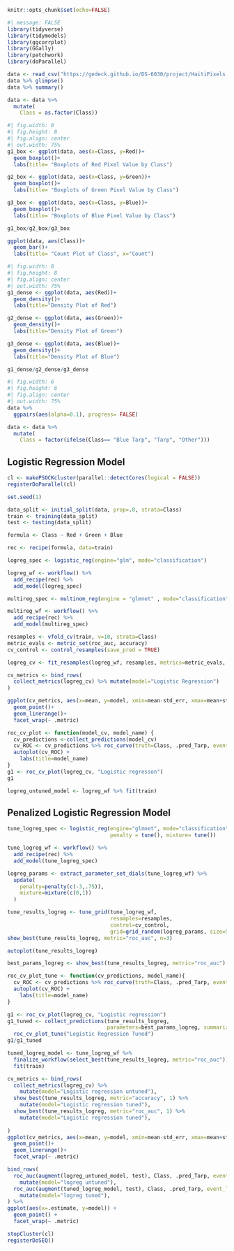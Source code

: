 ```{r hide-code, include=FALSE}
knitr::opts_chunk$set(echo=FALSE)
```


```{r load-packages}
#| message: FALSE
library(tidyverse)
library(tidymodels)
library(ggcorrplot)
library(GGally)
library(patchwork)
library(doParallel)
```

```{r load_data}

data <- read_csv("https://gedeck.github.io/DS-6030/project/HaitiPixels.csv")
data %>% glimpse()
data %>% summary()
```

```{r transform-data}

data <- data %>% 
  mutate(
    Class = as.factor(Class))

```

```{r EDA_Boxplots}
#| fig.width: 8
#| fig.height: 8
#| fig.align: center
#| out.width: 75%
g1_box <- ggplot(data, aes(x=Class, y=Red))+
  geom_boxplot()+
  labs(title= "Boxplots of Red Pixel Value by Class")

g2_box <- ggplot(data, aes(x=Class, y=Green))+
  geom_boxplot()+
  labs(title= "Boxplots of Green Pixel Value by Class")

g3_box <- ggplot(data, aes(x=Class, y=Blue))+
  geom_boxplot()+
  labs(title= "Boxplots of Blue Pixel Value by Class")

g1_box/g2_box/g3_box

```

```{r EDA_Countplot_Class}

ggplot(data, aes(Class))+
  geom_bar()+
  labs(title= "Count Plot of Class", x="Count")

```

```{r EDA_Density}
#| fig.width: 8
#| fig.height: 8
#| fig.align: center
#| out.width: 75%
g1_dense <- ggplot(data, aes(Red))+
  geom_density()+
  labs(title="Density Plot of Red")

g2_dense <- ggplot(data, aes(Green))+
  geom_density()+
  labs(title="Density Plot of Green")

g3_dense <- ggplot(data, aes(Blue))+
  geom_density()+
  labs(title="Density Plot of Blue")

g1_dense/g2_dense/g3_dense
```


```{r EDA_Corrplot}
#| fig.width: 6
#| fig.height: 6
#| fig.align: center
#| out.width: 75%
data %>% 
  ggpairs(aes(alpha=0.1), progress= FALSE)

```

```{r}
data <- data %>% 
  mutate(
    Class = factor(ifelse(Class== "Blue Tarp", "Tarp", "Other")))
```


## Logistic Regression Model

```{r Parallel_processing}
cl <- makePSOCKcluster(parallel::detectCores(logical = FALSE))
registerDoParallel(cl)
```

```{r Split_Model}
set.seed(1)

data_split <- initial_split(data, prop=.8, strata=Class)
train <- training(data_split)
test <- testing(data_split)

```

```{r Create_Model}

formula <- Class ~ Red + Green + Blue

rec <- recipe(formula, data=train)

logreg_spec <- logistic_reg(engine="glm", mode="classification")

logreg_wf <- workflow() %>% 
  add_recipe(rec) %>% 
  add_model(logreg_spec)

```

```{r Create_multinomial_model}

multireg_spec <- multinom_reg(engine = "glmnet" , mode="classification")

multireg_wf <- workflow() %>% 
  add_recipe(rec) %>% 
  add_model(multireg_spec)
```


```{r Cross_Validation}

resamples <- vfold_cv(train, v=10, strata=Class)
metric_evals <- metric_set(roc_auc, accuracy)
cv_control <- control_resamples(save_pred = TRUE)

logreg_cv <- fit_resamples(logreg_wf, resamples, metrics=metric_evals, control=cv_control)
```



```{r Metrics}

cv_metrics <- bind_rows(
  collect_metrics(logreg_cv) %>% mutate(model="Logistic Regression")
)

ggplot(cv_metrics, aes(x=mean, y=model, xmin=mean-std_err, xmax=mean+std_err))+
  geom_point()+
  geom_linerange()+
  facet_wrap(~ .metric)

```
```{r ROC_AUC_Curves}

roc_cv_plot <- function(model_cv, model_name) {
  cv_predictions <-collect_predictions(model_cv)
  cv_ROC <- cv_predictions %>% roc_curve(truth=Class, .pred_Tarp, event_level="second")
  autoplot(cv_ROC) +
    labs(title=model_name)
}
g1 <- roc_cv_plot(logreg_cv, "Logistic regresson")
g1

```

```{r fit_model_before_tuning}
logreg_untuned_model <- logreg_wf %>% fit(train)
```

## Penalized Logistic Regression Model


```{r Model_Tuning}

tune_logreg_spec <- logistic_reg(engine="glmnet", mode="classification",
                                 penalty = tune(), mixture= tune())

tune_logreg_wf <- workflow() %>% 
  add_recipe(rec) %>% 
  add_model(tune_logreg_spec)

logreg_params <- extract_parameter_set_dials(tune_logreg_wf) %>% 
  update(
    penalty=penalty(c(-3,.75)),
    mixture=mixture(c(0,1))
  )
```

```{r Cross_Validation_Tuned_Model}

tune_results_logreg <- tune_grid(tune_logreg_wf,
                                 resamples=resamples,
                                 control=cv_control,
                                 grid=grid_random(logreg_params, size=50))
show_best(tune_results_logreg, metric="roc_auc", n=3)
```

```{r plot_grid_results}
autoplot(tune_results_logreg)
```

```{r tuned_parameter_selection}

best_params_logreg <- show_best(tune_results_logreg, metric="roc_auc")

roc_cv_plot_tune <- function(cv_predictions, model_name){
  cv_ROC <- cv_predictions %>% roc_curve(truth=Class, .pred_Tarp, event_level="second")
  autoplot(cv_ROC) +
    labs(title=model_name)
}

g1 <- roc_cv_plot(logreg_cv, "Logistic regression")
g1_tuned <- collect_predictions(tune_results_logreg,
                                parameters=best_params_logreg, summarize=TRUE) %>% 
  roc_cv_plot_tune("Logistic Regression Tuned")
g1/g1_tuned
```

```{r Finalize_the_models}

tuned_logreg_model <- tune_logreg_wf %>% 
  finalize_workflow(select_best(tune_results_logreg, metric="roc_auc")) %>% 
  fit(train)

cv_metrics <- bind_rows(
  collect_metrics(logreg_cv) %>%
    mutate(model="Logistic regression untuned"),
  show_best(tune_results_logreg, metric="accuracy", 1) %>%
    mutate(model="Logistic regression tuned"),
  show_best(tune_results_logreg, metric="roc_auc", 1) %>%
    mutate(model="Logistic regression tuned"),
  
)
ggplot(cv_metrics, aes(x=mean, y=model, xmin=mean-std_err, xmax=mean+std_err))+
  geom_point()+
  geom_linerange()+
  facet_wrap(~ .metric)
```

```{r Final_ROC_AUC}

bind_rows(
  roc_auc(augment(logreg_untuned_model, test), Class, .pred_Tarp, event_level="second") %>%
    mutate(model="logreg untuned"),
  roc_auc(augment(tuned_logreg_model, test), Class, .pred_Tarp, event_level="second") %>%
    mutate(model="logreg tuned"),
) %>%
ggplot(aes(x=.estimate, y=model)) +
  geom_point() +
  facet_wrap(~ .metric)
```

```{r Stop_Parallel_Processing}
stopCluster(cl)
registerDoSEQ()
```
















```{r Parameter_Tuning}

```

```{r Model_Validation}

```

```{r Threshold_Selection}

```

```{r Model_Performance_Evaluation}

```

```{r ROC_AUC_Curves}

```

```{r Optimal_Model_Tuning_Parameters}

```

```{r ACC_TPR_FPR_Precision_at_Threshold}

```
